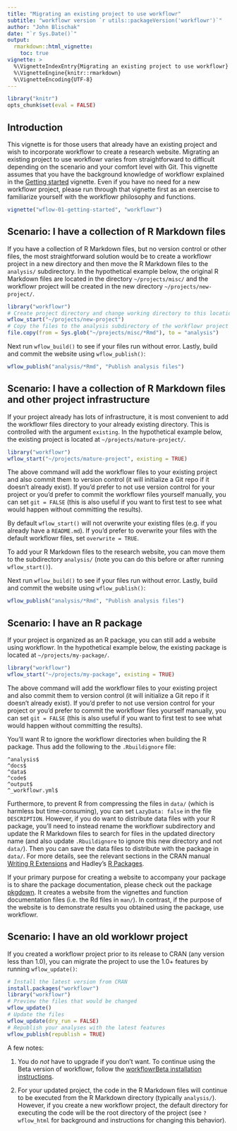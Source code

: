 ```yaml
---
title: "Migrating an existing project to use workflowr"
subtitle: "workflowr version `r utils::packageVersion('workflowr')`"
author: "John Blischak"
date: "`r Sys.Date()`"
output:
  rmarkdown::html_vignette:
    toc: true
vignette: >
  %\VignetteIndexEntry{Migrating an existing project to use workflowr}
  %\VignetteEngine{knitr::rmarkdown}
  %\VignetteEncoding{UTF-8}
---
```


```r
library("knitr")
opts_chunk$set(eval = FALSE)
```

## Introduction

This vignette is for those users that already have an existing project and wish 
to incorporate workflowr to create a research website. Migrating an existing 
project to use workflowr varies from straightforward to difficult depending on 
the scenario and your comfort level with Git. This vignette assumes that you
have the background knowledge of workflowr explained in the [Getting started][vig-start]
vignette. Even if you have no need for a new workflowr project, please run
through that vignette first as an exercise to familiarize yourself with the
workflowr philosophy and functions.

```r
vignette("wflow-01-getting-started", "workflowr")
```

[vig-start]: wflow-01-getting-started.html

## Scenario: I have a collection of R Markdown files

If you have a collection of R Markdown files, but no version control or other 
files, the most straightforward solution would be to create a workflowr project 
in a new directory and then move the R Markdown files to the `analysis/` 
subdirectory. In the hypothetical example below, the original R Markdown files 
are located in the directory `~/projects/misc/` and the workflowr project will
be created in the new directory `~/projects/new-project/`.

```r
library("workflowr")
# Create project directory and change working directory to this location
wflow_start("~/projects/new-project")
# Copy the files to the analysis subdirectory of the workflowr project
file.copy(from = Sys.glob("~/projects/misc/*Rmd"), to = "analysis")
```

Next run `wflow_build()` to see if your files run without error. Lastly, build
and commit the website using `wflow_publish()`:

```r
wflow_publish("analysis/*Rmd", "Publish analysis files")
```

## Scenario: I have a collection of R Markdown files and other project infrastructure

If your project already has lots of infrastructure, it is most convenient to add
the workflowr files directory to your already existing directory. This is
controlled with the argument `existing`. In the hypothetical example below, the
existing project is located at `~/projects/mature-project/`.

```r
library("workflowr")
wflow_start("~/projects/mature-project", existing = TRUE)
```

The above command will add the workflowr files to your existing project and also
commit them to version control (it will initialize a Git repo if it doesn't 
already exist). If you'd prefer to not use version control for your project or
you'd prefer to commit the workflowr files yourself manually, you can set `git =
FALSE` (this is also useful if you want to first test to see what would happen
without committing the results).

By default `wflow_start()` will not overwrite your existing files (e.g. if
you already have a `README.md`). If you'd prefer to overwrite your files with
the default workflowr files, set `overwrite = TRUE`.

To add your R Markdown files to the research website, you can move them to the 
subdirectory `analysis/` (note you can do this before or after running 
`wflow_start()`).

Next run `wflow_build()` to see if your files run without error. Lastly, build
and commit the website using `wflow_publish()`:

```r
wflow_publish("analysis/*Rmd", "Publish analysis files")
```

## Scenario: I have an R package

If your project is organized as an R package, you can still add a website using
workflowr. In the hypothetical example below, the
existing package is located at `~/projects/my-package/`.

```r
library("workflowr")
wflow_start("~/projects/my-package", existing = TRUE)
```

The above command will add the workflowr files to your existing project and also
commit them to version control (it will initialize a Git repo if it doesn't 
already exist). If you'd prefer to not use version control for your project or
you'd prefer to commit the workflowr files yourself manually, you can set `git =
FALSE` (this is also useful if you want to first test to see what would happen
without committing the results).

You'll want R to ignore the workflowr directories when building the R package.
Thus add the following to the `.Rbuildignore` file:

```
^analysis$
^docs$
^data$
^code$
^output$
^_workflowr.yml$
```

Furthermore, to prevent R from compressing the files in `data/` (which is
harmless but time-consuming), you can set `LazyData: false` in the file
`DESCRIPTION`. However, if you do want to distribute data files with your R
package, you'll need to instead rename the workflowr subdirectory and update the
R Markdown files to search for files in the updated directory name (and also
update `.Rbuildignore` to ignore this new directory and not `data/`). Then you
can save the data files to distribute with the package in `data/`. For more
details, see the relevant sections in the CRAN manual [Writing R
Extensions][data-in-packages] and Hadley's [R Packages][r-pkgs-data].

[data-in-packages]: https://cran.r-project.org/doc/manuals/r-release/R-exts.html#Data-in-packages
[r-pkgs-data]: http://r-pkgs.had.co.nz/data.html

If your primary purpose for creating a website to accompany your package is to 
share the package documentation, please check out the package [pkgdown][]. It 
creates a website from the vignettes and function documentation files (i.e. the 
Rd files in `man/`). In contrast, if the purpose of the website is to
demonstrate results you obtained using the package, use workflowr.

[pkgdown]: https://github.com/r-lib/pkgdown

## Scenario: I have an old worklowr project

If you created a workflowr project prior to its release to CRAN (any version
less than 1.0), you can migrate the project to use the 1.0+ features by running
`wflow_update()`:

```r
# Install the latest version from CRAN
install.packages("workflowr")
library("workflowr")
# Preview the files that would be changed
wflow_update()
# Update the files
wflow_update(dry_run = FALSE)
# Republish your analyses with the latest features
wflow_publish(republish = TRUE)
```

A few notes:

1. You do *not* have to upgrade if you don't want. To continue using the Beta
version of workflowr, follow the [workflowrBeta installation
instructions][beta-install].

1. For your updated project, the code in the R Markdown files will continue to be
executed from the R Markdown directory (typically `analysis/`). However, if you
create a new workflowr project, the default directory for executing the code
will be the root directory of the project (see `?wflow_html` for background and
instructions for changing this behavior).

[beta-install]: https://github.com/jdblischak/workflowrBeta#quick-start
